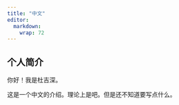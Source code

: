 ```yaml
---
title: "中文"
editor: 
  markdown: 
    wrap: 72
---
```


## 个人简介

你好！我是杜吉深。

这是一个中文的介绍。理论上是吧。但是还不知道要写点什么。

<!-- ![](https://fig-lianxh.oss-cn-shenzhen.aliyuncs.com/LianxhHome.PNG) -->